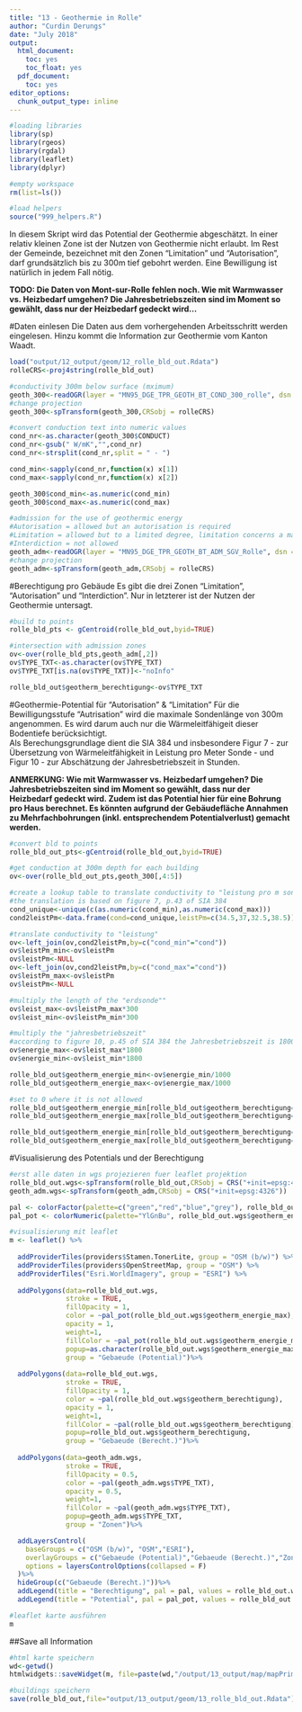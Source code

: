 ```yaml
---
title: "13 - Geothermie in Rolle"
author: "Curdin Derungs"
date: "July 2018"
output:
  html_document:
    toc: yes
    toc_float: yes
  pdf_document:
    toc: yes
editor_options: 
  chunk_output_type: inline
---
```


```r
#loading libraries
library(sp)
library(rgeos)
library(rgdal)
library(leaflet)
library(dplyr)

#empty workspace
rm(list=ls())

#load helpers
source("999_helpers.R")
```

In diesem Skript wird das Potential der Geothermie abgeschätzt. In einer relativ kleinen Zone ist der Nutzen von Geothermie nicht erlaubt. Im Rest der Gemeinde, bezeichnet mit den Zonen "Limitation" und "Autorisation", darf grundsätzlich bis zu 300m tief gebohrt werden. Eine Bewilligung ist natürlich in jedem Fall nötig.

__TODO: Die Daten von Mont-sur-Rolle fehlen noch. Wie mit Warmwasser vs. Heizbedarf umgehen? Die Jahresbetriebszeiten sind im Moment so gewählt, dass nur der Heizbedarf gedeckt wird...__

#Daten einlesen
Die Daten aus dem vorhergehenden Arbeitsschritt werden eingelesen. Hinzu kommt die Information zur Geothermie vom Kanton Waadt.  
```r
load("output/12_output/geom/12_rolle_bld_out.Rdata")
rolleCRS<-proj4string(rolle_bld_out)

#conductivity 300m below surface (mximum)
geoth_300<-readOGR(layer = "MN95_DGE_TPR_GEOTH_BT_COND_300_rolle", dsn = paste(dataPath,"10_Rolle",sep=""))
#change projection
geoth_300<-spTransform(geoth_300,CRSobj = rolleCRS)

#convert conduction text into numeric values
cond_nr<-as.character(geoth_300$CONDUCT)
cond_nr<-gsub(" W/mK","",cond_nr)
cond_nr<-strsplit(cond_nr,split = " - ")

cond_min<-sapply(cond_nr,function(x) x[1])
cond_max<-sapply(cond_nr,function(x) x[2])

geoth_300$cond_min<-as.numeric(cond_min)
geoth_300$cond_max<-as.numeric(cond_max)

#admission for the use of geothermic energy
#Autorisation = allowed but an autorisation is required
#Limitation = allowed but to a limited degree, limitation concerns a maximum depth
#Interdiction = not allowed
geoth_adm<-readOGR(layer = "MN95_DGE_TPR_GEOTH_BT_ADM_SGV_Rolle", dsn = paste(dataPath,"10_Rolle",sep=""))
#change projection
geoth_adm<-spTransform(geoth_adm,CRSobj = rolleCRS)
```

#Berechtigung pro Gebäude
Es gibt die drei Zonen "Limitation", "Autorisation" und "Interdiction". Nur in letzterer ist der Nutzen der Geothermie untersagt.   

```r
#build to points
rolle_bld_pts <- gCentroid(rolle_bld_out,byid=TRUE)

#intersection with admission zones
ov<-over(rolle_bld_pts,geoth_adm[,2])
ov$TYPE_TXT<-as.character(ov$TYPE_TXT)
ov$TYPE_TXT[is.na(ov$TYPE_TXT)]<-"noInfo"

rolle_bld_out$geotherm_berechtigung<-ov$TYPE_TXT
```

#Geothermie-Potential für "Autorisation" & "Limitation"
Für die Bewilligungsstufe "Autrisation" wird die maximale Sondenlänge von 300m angenommen. Es wird darum auch nur die Wärmeleitfähigeit dieser Bodentiefe berücksichtigt.   
Als Berechungsgrundlage dient die SIA 384 und insbesondere Figur 7 - zur Übersetzung von Wärmeleitfähigkeit in Leistung pro Meter Sonde - und Figur 10 - zur Abschätzung der Jahresbetriebszeit in Stunden.   

__ANMERKUNG: Wie mit Warmwasser vs. Heizbedarf umgehen? Die Jahresbetriebszeiten sind im Moment so gewählt, dass nur der Heizbedarf gedeckt wird. Zudem ist das Potential hier für eine Bohrung pro Haus berechnet. Es könnten aufgrund der Gebäudefläche Annahmen zu Mehrfachbohrungen (inkl. entsprechendem Potentialverlust) gemacht werden.__   

```r
#convert bld to points
rolle_bld_out_pts<-gCentroid(rolle_bld_out,byid=TRUE)

#get conduction at 300m depth for each building
ov<-over(rolle_bld_out_pts,geoth_300[,4:5])

#create a lookup table to translate conductivity to "leistung pro m sondenlänge"
#the translation is based on figure 7, p.43 of SIA 384
cond_unique<-unique(c(as.numeric(cond_min),as.numeric(cond_max)))
cond2leistPm<-data.frame(cond=cond_unique,leistPm=c(34.5,37,32.5,38.5))

#translate conductivity to "leistung"
ov<-left_join(ov,cond2leistPm,by=c("cond_min"="cond"))
ov$leistPm_min<-ov$leistPm
ov$leistPm<-NULL
ov<-left_join(ov,cond2leistPm,by=c("cond_max"="cond"))
ov$leistPm_max<-ov$leistPm
ov$leistPm<-NULL

#multiply the length of the "erdsonde""
ov$leist_max<-ov$leistPm_max*300
ov$leist_min<-ov$leistPm_min*300

#multiply the "jahresbetriebszeit"
#according to figure 10, p.45 of SIA 384 the Jahresbetriebszeit is 1800h on 300-400 MüM
ov$energie_max<-ov$leist_max*1800
ov$energie_min<-ov$leist_min*1800

rolle_bld_out$geotherm_energie_min<-ov$energie_min/1000
rolle_bld_out$geotherm_energie_max<-ov$energie_max/1000

#set to 0 where it is not allowed
rolle_bld_out$geotherm_energie_min[rolle_bld_out$geotherm_berechtigung=="Interdiction"]<-0
rolle_bld_out$geotherm_energie_max[rolle_bld_out$geotherm_berechtigung=="Interdiction"]<-0

rolle_bld_out$geotherm_energie_min[rolle_bld_out$geotherm_berechtigung=="noInfo"]<-NA
rolle_bld_out$geotherm_energie_max[rolle_bld_out$geotherm_berechtigung=="noInfo"]<-NA
```


#Visualisierung des Potentials und der Berechtigung
```r
#erst alle daten in wgs projezieren fuer leaflet projektion
rolle_bld_out.wgs<-spTransform(rolle_bld_out,CRSobj = CRS("+init=epsg:4326"))
geoth_adm.wgs<-spTransform(geoth_adm,CRSobj = CRS("+init=epsg:4326"))

pal <- colorFactor(palette=c("green","red","blue","grey"), rolle_bld_out.wgs$geotherm_berechtigung)
pal_pot <- colorNumeric(palette="YlGnBu", rolle_bld_out.wgs$geotherm_energie_max)

#visualisierung mit leaflet
m <- leaflet() %>%
  
  addProviderTiles(providers$Stamen.TonerLite, group = "OSM (b/w)") %>%
  addProviderTiles(providers$OpenStreetMap, group = "OSM") %>%
  addProviderTiles("Esri.WorldImagery", group = "ESRI") %>%
  
  addPolygons(data=rolle_bld_out.wgs,
              stroke = TRUE,
              fillOpacity = 1, 
              color = ~pal_pot(rolle_bld_out.wgs$geotherm_energie_max),
              opacity = 1,
              weight=1,
              fillColor = ~pal_pot(rolle_bld_out.wgs$geotherm_energie_max),
              popup=as.character(rolle_bld_out.wgs$geotherm_energie_max),
              group = "Gebaeude (Potential)")%>%
  
  addPolygons(data=rolle_bld_out.wgs,
              stroke = TRUE,
              fillOpacity = 1, 
              color = ~pal(rolle_bld_out.wgs$geotherm_berechtigung),
              opacity = 1,
              weight=1,
              fillColor = ~pal(rolle_bld_out.wgs$geotherm_berechtigung),
              popup=rolle_bld_out.wgs$geotherm_berechtigung,
              group = "Gebaeude (Berecht.)")%>%
    
  addPolygons(data=geoth_adm.wgs,
              stroke = TRUE,
              fillOpacity = 0.5, 
              color = ~pal(geoth_adm.wgs$TYPE_TXT),
              opacity = 0.5,
              weight=1,
              fillColor = ~pal(geoth_adm.wgs$TYPE_TXT),
              popup=geoth_adm.wgs$TYPE_TXT,
              group = "Zonen")%>%

  addLayersControl(
    baseGroups = c("OSM (b/w)", "OSM","ESRI"),
    overlayGroups = c("Gebaeude (Potential)","Gebaeude (Berecht.)","Zonen"),
    options = layersControlOptions(collapsed = F)
  )%>%
  hideGroup(c("Gebaeude (Berecht.)"))%>%
  addLegend(title = "Berechtigung", pal = pal, values = rolle_bld_out.wgs$geotherm_berechtigung, opacity = 1,position = "bottomright")%>%
  addLegend(title = "Potential", pal = pal_pot, values = rolle_bld_out.wgs$geotherm_energie_max, opacity = 1,position = "bottomright")

#leaflet karte ausführen
m
```

##Save all Information
```r
#html karte speichern
wd<-getwd()
htmlwidgets::saveWidget(m, file=paste(wd,"/output/13_output/map/mapPrimaerEnergie.html",sep=""),selfcontained = T)

#buildings speichern
save(rolle_bld_out,file="output/13_output/geom/13_rolle_bld_out.Rdata")
```